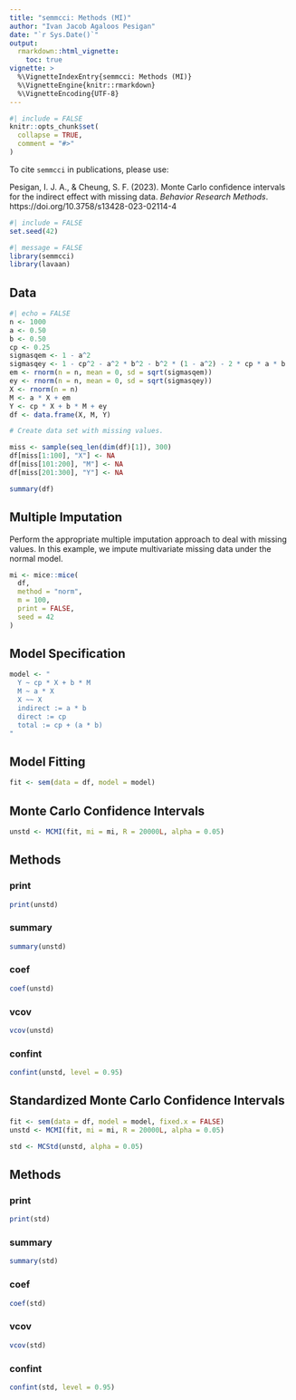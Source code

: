 ```yaml
---
title: "semmcci: Methods (MI)"
author: "Ivan Jacob Agaloos Pesigan"
date: "`r Sys.Date()`"
output:
  rmarkdown::html_vignette:
    toc: true
vignette: >
  %\VignetteIndexEntry{semmcci: Methods (MI)}
  %\VignetteEngine{knitr::rmarkdown}
  %\VignetteEncoding{UTF-8}
---
```


```r
#| include = FALSE
knitr::opts_chunk$set(
  collapse = TRUE,
  comment = "#>"
)
```

To cite `semmcci` in publications, please use: 

Pesigan, I. J. A., & Cheung, S. F. (2023).
Monte Carlo confidence intervals for the indirect effect with missing data.
*Behavior Research Methods*.
https://doi.org/10.3758/s13428-023-02114-4

```r
#| include = FALSE
set.seed(42)
```

```r
#| message = FALSE
library(semmcci)
library(lavaan)
```

## Data

```r
#| echo = FALSE
n <- 1000
a <- 0.50
b <- 0.50
cp <- 0.25
sigmasqem <- 1 - a^2
sigmasqey <- 1 - cp^2 - a^2 * b^2 - b^2 * (1 - a^2) - 2 * cp * a * b
em <- rnorm(n = n, mean = 0, sd = sqrt(sigmasqem))
ey <- rnorm(n = n, mean = 0, sd = sqrt(sigmasqey))
X <- rnorm(n = n)
M <- a * X + em
Y <- cp * X + b * M + ey
df <- data.frame(X, M, Y)

# Create data set with missing values.

miss <- sample(seq_len(dim(df)[1]), 300)
df[miss[1:100], "X"] <- NA
df[miss[101:200], "M"] <- NA
df[miss[201:300], "Y"] <- NA
```

```r
summary(df)
```

## Multiple Imputation

Perform the appropriate multiple imputation approach to deal with missing values.
In this example, we impute multivariate missing data under the normal model.

```r
mi <- mice::mice(
  df,
  method = "norm",
  m = 100,
  print = FALSE,
  seed = 42
)
```

## Model Specification

```r
model <- "
  Y ~ cp * X + b * M
  M ~ a * X
  X ~~ X
  indirect := a * b
  direct := cp
  total := cp + (a * b)
"
```

## Model Fitting

```r
fit <- sem(data = df, model = model)
```

## Monte Carlo Confidence Intervals

```r
unstd <- MCMI(fit, mi = mi, R = 20000L, alpha = 0.05)
```

## Methods

### print

```r
print(unstd)
```

### summary

```r
summary(unstd)
```

### coef

```r
coef(unstd)
```

### vcov

```r
vcov(unstd)
```

### confint

```r
confint(unstd, level = 0.95)
```

## Standardized Monte Carlo Confidence Intervals

```r
fit <- sem(data = df, model = model, fixed.x = FALSE)
unstd <- MCMI(fit, mi = mi, R = 20000L, alpha = 0.05)
```

```r
std <- MCStd(unstd, alpha = 0.05)
```

## Methods

### print

```r
print(std)
```

### summary

```r
summary(std)
```

### coef

```r
coef(std)
```

### vcov

```r
vcov(std)
```

### confint

```r
confint(std, level = 0.95)
```
